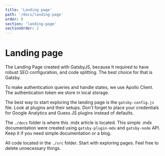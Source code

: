 ```yaml
---
title: 'Landing page'
path: '/docs/landing-page'
order: 0
section: 'landing-page'
sectionOrder: 2
---
```


# Landing page

The Landing Page created with GatsbyJS, because It required to have robust SEO configuration, and code splitting. The best choice for that is Gatsby.

To make authentication queries and handle states, we use Apollo Client. The authentication token we store in local storage.

The best way to start exploring the landing page is the `gatsby-config.js` file. Look at plugins and their setups. Don't forget to place your credentials for Google Analytics and Guess JS plugins instead of defaults.

The `./docs` folder is where this .mdx article is located. This simple .mdx documentation were created using `gatsby-plugin-mdx` and `gatsby-node` API. Keep it if you need simple documentation or a blog.

All code located in the `./src` folder. Start with exploring pages. Feel free to delete unnecessary things.
